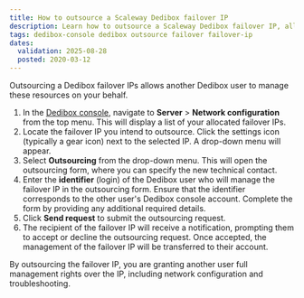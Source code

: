 ```yaml
---
title: How to outsource a Scaleway Dedibox failover IP
description: Learn how to outsource a Scaleway Dedibox failover IP, allowing another user to manage it on your behalf.
tags: dedibox-console dedibox outsource failover failover-ip
dates:
  validation: 2025-08-28
  posted: 2020-03-12
---
```


Outsourcing a Dedibox failover IPs allows another Dedibox user to manage these resources on your behalf.

1. In the [Dedibox console](https://console.online.net/), navigate to **Server** > **Network configuration** from the top menu. This will display a list of your allocated failover IPs.
2. Locate the failover IP you intend to outsource. Click the settings icon (typically a gear icon) next to the selected IP. A drop-down menu will appear.
3. Select **Outsourcing** from the drop-down menu. This will open the outsourcing form, where you can specify the new technical contact.
4. Enter the **identifier** (login) of the Dedibox user who will manage the failover IP in the outsourcing form. Ensure that the identifier corresponds to the other user's Dedibox console account. Complete the form by providing any additional required details.
5. Click **Send request** to submit the outsourcing request.
6. The recipient of the failover IP will receive a notification, prompting them to accept or decline the outsourcing request. Once accepted, the management of the failover IP will be transferred to their account.

<Message type="important">
  By outsourcing the failover IP, you are granting another user full management rights over the IP, including network configuration and troubleshooting.
</Message>